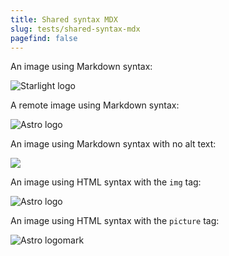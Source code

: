 ```yaml
---
title: Shared syntax MDX
slug: tests/shared-syntax-mdx
pagefind: false
---
```


An image using Markdown syntax:

![Starlight logo](../../../assets/tests/starlight-light.png)

A remote image using Markdown syntax:

![Astro logo](https://astro.build/assets/press/astro-logo-light-gradient.png)

An image using Markdown syntax with no alt text:

![](../../../assets/tests/starlight-light.png)

An image using HTML syntax with the `img` tag:

<img src="https://astro.build/assets/press/astro-logo-light-gradient.png" alt="Astro logo" />

An image using HTML syntax with the `picture` tag:

<picture>
  <source
    media="(prefers-color-scheme: dark)"
    srcset="https://astro.build/assets/press/astro-icon-light.png"
  />
  <img
    alt="Astro logomark"
    src="https://astro.build/assets/press/astro-icon-dark.png"
  />
</picture>
